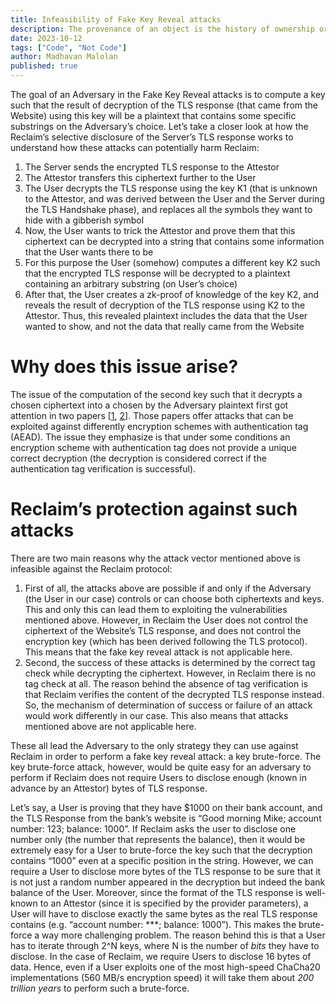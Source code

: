 ```yaml
---
title: Infeasibility of Fake Key Reveal attacks
description: The provenance of an object is the history of ownership or the origin or the object. Analogously, the provenance of data is the origin of the data, and the changes that may have been made over time by different owners.
date: 2023-10-12
tags: ["Code", "Not Code"]
author: Madhavan Malolan
published: true
---
```


The goal of an Adversary in the Fake Key Reveal attacks is to compute a key such that the result of decryption of the TLS response (that came from the Website) using this key will be a plaintext that contains some specific substrings on the Adversary’s choice. Let’s take a closer look at how the Reclaim’s selective disclosure of the Server’s TLS response works to understand how these attacks can potentially harm Reclaim:

1.  The Server sends the encrypted TLS response to the Attestor
2.  The Attestor transfers this ciphertext further to the User
3.  The User decrypts the TLS response using the key K1 (that is unknown to the Attestor, and was derived between the User and the Server during the TLS Handshake phase), and replaces all the symbols they want to hide with a gibberish symbol
4.  Now, the User wants to trick the Attestor and prove them that this ciphertext can be decrypted into a string that contains some information that the User wants there to be
5.  For this purpose the User (somehow) computes a different key K2 such that the encrypted TLS response will be decrypted to a plaintext containing an arbitrary substring (on User’s choice)
6.  After that, the User creates a zk-proof of knowledge of the key K2, and reveals the result of decryption of the TLS response using K2 to the Attestor. Thus, this revealed plaintext includes the data that the User wanted to show, and not the data that really came from the Website

# Why does this issue arise?

The issue of the computation of the second key such that it decrypts a chosen ciphertext into a chosen by the Adversary plaintext first got attention in two papers \[[1](https://eprint.iacr.org/2017/664.pdf), [2](https://eprint.iacr.org/2019/016.pdf)\]. Those papers offer attacks that can be exploited against differently encryption schemes with authentication tag (AEAD). The issue they emphasize is that under some conditions an encryption scheme with authentication tag does not provide a unique correct decryption (the decryption is considered correct if the authentication tag verification is successful).

# Reclaim’s protection against such attacks

There are two main reasons why the attack vector mentioned above is infeasible against the Reclaim protocol:

1.  First of all, the attacks above are possible if and only if the Adversary (the User in our case) controls or can choose both ciphertexts and keys. This and only this can lead them to exploiting the vulnerabilities mentioned above. However, in Reclaim the User does not control the ciphertext of the Website’s TLS response, and does not control the encryption key (which has been derived following the TLS protocol). This means that the fake key reveal attack is not applicable here.
2.  Second, the success of these attacks is determined by the correct tag check while decrypting the ciphertext. However, in Reclaim there is no tag check at all. The reason behind the absence of tag verification is that Reclaim verifies the content of the decrypted TLS response instead. So, the mechanism of determination of success or failure of an attack would work differently in our case. This also means that attacks mentioned above are not applicable here.

These all lead the Adversary to the only strategy they can use against Reclaim in order to perform a fake key reveal attack: a key brute-force. The key brute-force attack, however, would be quite easy for an adversary to perform if Reclaim does not require Users to disclose enough (known in advance by an Attestor) bytes of TLS response.

Let’s say, a User is proving that they have $1000 on their bank account, and the TLS Response from the bank’s website is “Good morning Mike; account number: 123; balance: 1000”. If Reclaim asks the user to disclose one number only (the number that represents the balance), then it would be extremely easy for a User to brute-force the key such that the decryption contains “1000” even at a specific position in the string. However, we can require a User to disclose more bytes of the TLS response to be sure that it is not just a random number appeared in the decryption but indeed the bank balance of the User. Moreover, since the format of the TLS response is well-known to an Attestor (since it is specified by the provider parameters), a User will have to disclose exactly the same bytes as the real TLS response contains (e.g. “account number: \*\*\*; balance: 1000”). This makes the brute-force a way more challenging problem. The reason behind this is that a User has to iterate through 2^N keys, where N is the number of _bits_ they have to disclose. In the case of Reclaim, we require Users to disclose 16 bytes of data. Hence, even if a User exploits one of the most high-speed ChaCha20 implementations (560 MB/s encryption speed) it will take them about _200 trillion years_ to perform such a brute-force.
